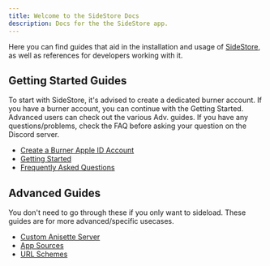 ```yaml
---
title: Welcome to the SideStore Docs
description: Docs for the the SideStore app.
---
```


Here you can find guides that aid in the installation and usage of [SideStore](https://sidestore.io), as well as references for developers working with it.

## Getting Started Guides

To start with SideStore, it's advised to create a dedicated burner account.
If you have a burner account, you can continue with the Getting Started.
Advanced users can check out the various Adv. guides.
If you have any questions/problems, check the FAQ before asking your question on the Discord server.

- [Create a Burner Apple ID Account](guides/burner-apple-id)
- [Getting Started](guides/getting-started)
- [Frequently Asked Questions](faq)

## Advanced Guides

You don't need to go through these if you only want to sideload. These guides are for more advanced/specific usecases.

- [Custom Anisette Server](advanced/anisette-server)
- [App Sources](advanced/app-sources)
- [URL Schemes](advanced/url-schemes)
